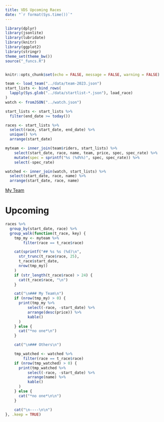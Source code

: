 ```yaml
---
title: VDS Upcoming Races
date: "`r format(Sys.time())`"
---
```


```r
library(dplyr)
library(jsonlite)
library(lubridate)
library(knitr)
library(ggplot2)
library(stringr)
theme_set(theme_bw())
source("_funcs.R")


knitr::opts_chunk$set(echo = FALSE, message = FALSE, warning = FALSE)
```

```r
team <- load_team("../data/team-2023.json")
start_lists <- bind_rows(
  lapply(Sys.glob("../data/startlist-*.json"), load_race)
)
watch <- fromJSON("../watch.json")

start_lists <- start_lists %>%
  filter(end_date >= today())

races <- start_lists %>%
  select(race, start_date, end_date) %>%
  unique() %>%
  arrange(start_date)

myteam <- inner_join(team$riders, start_lists) %>%
    select(start_date, race, name, team, price, spec, spec_rate) %>%
    mutate(spec = sprintf("%s (%d%%)", spec, spec_rate)) %>%
    select(-spec_rate)

watched <- inner_join(watch, start_lists) %>%
  select(start_date, race, name) %>%
  arrange(start_date, race, name)
```

[My Team](https://www.pdcvds.com/myteam.php?mw=1&y=2023)

# Upcoming

```r

races %>%
  group_by(start_date, race) %>%
  group_walk(function(t_race, key) {
    tmp_my <- myteam %>%
        filter(race == t_race$race)

    cat(sprintf("## %s %s (%d)\n",
      str_trunc(t_race$race, 25),
      t_race$start_date,
      nrow(tmp_my))
    )
    if (str_length(t_race$race) > 24) {
      cat(t_race$race, "\n")
    }

    cat("\n### My Team\n")
    if (nrow(tmp_my) > 0) {
      print(tmp_my %>%
          select(-race, -start_date) %>%
          arrange(desc(price)) %>%
          kable()
      )
    } else {
      cat("*no one*\n")
    }

    cat("\n### Others\n")

    tmp_watched <- watched %>%
        filter(race == t_race$race)
    if (nrow(tmp_watched) > 0) {
      print(tmp_watched %>%
          select(-race, -start_date) %>%
          arrange(name) %>%
          kable()
      )
    } else {
      cat("*no one*\n\n")
    }

    cat("\n----\n\n")
}, .keep = TRUE)
```
